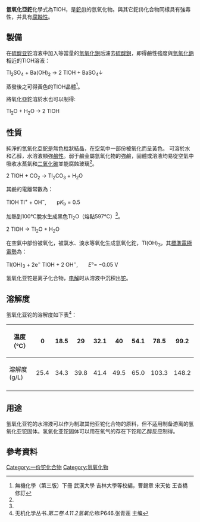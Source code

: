 {{Chembox
| Name = 氫氧化亞鉈
| ImageFile = TlOH.png
| ImageFile1 =
| IUPACName = Thallium(I) hydroxide
| OtherNames = 氢氧化铊(I)
| Section1 = {{Chembox Identifiers
| CASNo = 12026-06-1
| CASNo_Ref = {{cascite|correct|CAS}}
|  RTECS  = 
|  EINECS  = 
|  UNNumber  = 
|  ChemSpiderID_Ref  = {{chemspidercite|correct|chemspider}}|  ChemSpiderID  =  141413
|  InChI  =  1/H2O.Tl/h1H2;/q;+1/p-1
|  InChIKey  =  QGYXCSSUHCHXHB-REWHXWOFAR
|  StdInChI_Ref  = {{stdinchicite|correct|chemspider}}|  StdInChI  =  1S/H2O.Tl/h1H2;/q;+1/p-1
|  StdInChIKey_Ref  = {{stdinchicite|correct|chemspider}}|  StdInChIKey  =  QGYXCSSUHCHXHB-UHFFFAOYSA-M
|  PubChem  =  160963
|  SMILES  =  [Tl+].[OH-]
}}
| Section2 = {{Chembox Properties
| Formula = TlOH
| MolarMass = 221.3906
| Appearance = 無色或黃色結晶
| Density = 7.44 g cm<sup>−3</sup>, 固體
| Solubility = 34.3 g / 100cm<sup>3</sup>（18℃）
| MeltingPt = 分解
| BoilingPt =
| Viscosity =
| pKa =
  }}
| Section3 = {{Chembox Structure
| CrystalStruct =
| Coordination =
| MolShape =
  }}
| Section4 = {{Chembox Thermochemistry
| DeltaHf = −238.9 kJ mol<sup>−1</sup><ref name=Parker>D.D. Wagman, W.H. Evans, V.B. Parker, R.H. Schumm, I. Halow, S.M. Bailey, K.L. Churney, R.I. Nuttal, K.L. Churney and R.I. Nuttal, The NBS tables of chemical thermodynamics properties, ''J. Phys. Chem.'' Ref. Data 11 Suppl. 2 (1982).</ref>
| DeltaHc =
| Entropy = 88 J mol<sup>−1</sup>K<sup>−1</sup>
| HeatCapacity =
  }}
| Section7 = {{Chembox Hazards
| ExternalMSDS =
| EUIndex =
| FlashPt = 无意义
| EUClass =
| NFPA-H =
| NFPA-F =
| NFPA-R =
| NFPA-O =
| RPhrases =
| SPhrases =
  }}
| Section8 = {{Chembox Related
| Function =
| OtherFunctn =
| OtherCpds =
  }}
}}

'''氫氧化亞鉈'''化學式為TlOH，是[[鉈|鉈(I)]]的氫氧化物。與其它鉈(I)化合物同樣具有強毒性，并具有[[腐蝕性|腐蝕性]]。

== 製備 ==

在[[硫酸亚铊|硫酸亚铊]]溶液中加入等當量的[[氫氧化鋇|氫氧化鋇]]后濾去[[硫酸鋇|硫酸鋇]]，即得鹼性強度與[[氫氧化鈉|氫氧化鈉]]相近的TlOH溶液：

Tl<sub>2</sub>SO<sub>4</sub> + Ba(OH)<sub>2</sub>  → 2 TlOH + BaSO<sub>4</sub>↓

蒸發後之可得黃色的TlOH晶體<ref name=Wuji>無機化學（第三版）下冊 武漢大學 吉林大學等校編，曹錫章 宋天佑 王杏橋 修訂</ref>。

將氧化亞鉈溶於水也可以制得:

Tl<sub>2</sub>O + H<sub>2</sub>O → 2 TlOH

== 性質 ==

純淨的氫氧化亞鉈是無色柱狀結晶，在空氣中一部份被氧化而呈黃色。
可溶於水和乙醇，水溶液顯強[[鹼性|鹼性]]。弱于鹼金屬氫氧化物的強鹼，固體或溶液均易從空氣中吸收水蒸氣和[[二氧化碳|二氧化碳]]並能腐蝕玻璃<ref name=Wuji></ref>。

2 TlOH + CO<sub>2</sub> → Tl<sub>2</sub>CO<sub>3</sub> + H<sub>2</sub>O

其鹼的電離常數為：

TlOH {{unicode|⇌}}  Tl<sup>+</sup> + OH<sup>−</sup>,　　p''K''<sub>b</sub> = 0.5

加熱到100℃脫水生成黑色Tl<sub>2</sub>O（熔點597℃）<ref name=Wuji></ref>。

2 TlOH → Tl<sub>2</sub>O + H<sub>2</sub>O

在空氣中部份被氧化，被氯水、溴水等氧化生成氫氧化鉈，Tl(OH)<sub>3</sub>，其[[標準電極電勢|標準電極電勢]]為：

Tl(OH)<sub>3</sub> + 2e<sup>−</sup> {{unicode|⇌}}  TlOH + 2 OH<sup>−</sup>,　　''E''°= −0.05 V

氢氧化亚铊是离子化合物，[[电解|电解]]时从溶液中沉积出[[铊|铊]]。

== 溶解度 ==

氢氧化亚铊的溶解度如下表<ref>无机化学丛书.''第二卷.4.11.2氢氧化物''.P646.张青莲 主编</ref>：

{| class="wikitable"
|-
! 温度（℃） !! 0 !! 18.5 !! 29 !! 32.1 !! 40 !! 54.1 !! 78.5 !! 99.2
|-
| 溶解度(g/L) || 25.4 || 34.3 || 39.8 || 41.4 || 49.5 || 65.0 || 103.3 || 148.2
|-
|}

== 用途 ==

氢氧化亚铊的水溶液可以作为制取其他亚铊化合物的原料，但不适用制备游离的氢氧化亚铊固体。氢氧化亚铊固体可以用在氧气的存在下铊和乙醇反应制得。

== 參考資料 ==
{{Reflist|}}

{{氢氧化物}}
{{铊化合物}}

[[Category:一价铊化合物|Category:一价铊化合物]]
[[Category:氫氧化物|Category:氫氧化物]]